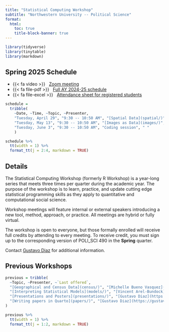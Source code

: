 ```yaml
---
title: "Statistical Computing Workshop"
subtitle: "Northwestern University -- Political Science"
format: 
  html:
    toc: true
    title-block-banner: true
---
```


```r
library(tidyverse)
library(tinytable)
library(markdown)
```

## Spring 2025 Schedule

<!-- - {{< fa clock >}} &nbsp; 3:00 -- 4:20 PM -->
<!-- - {{< fa location-dot >}} &nbsp; Scott Hall 212 -->
- {{< fa video >}} &nbsp; [Zoom meeting](https://northwestern.zoom.us/j/94652528071?pwd=bfBocxKncYkfZbTYiCIlJqhqxwx7EY.1)
- {{< fa file-pdf >}} &nbsp; [Full AY 2024-25 schedule](schedule.pdf)
- {{< fa file-excel >}} &nbsp; [Attendance sheet for registered students](https://forms.office.com/r/m8ZT8aDpVr)

```r
schedule =
  tribble(
    ~Date, ~Time, ~Topic, ~Presenter,
    "Tuesday, April 29", "9:30 -- 10:50 AM", "[Spatial Data](spatial/)", "[Nicole Wilson](https://www.nicoleewilson.com)",
    "Tuesday, May 13", "9:30 -- 10:50 AM", "[Images as Data](images/)", "[Hyein Ko](https://www.heyikon.com)",
    "Tuesday, June 3", "9:30 -- 10:50 AM", "Coding session", " "
    )
```


```r
schedule %>% 
  tt(width = 1) %>% 
  format_tt(j = 2:4, markdown = TRUE)
```


## Details

The Statistical Computing Workshop (formerly R Workshop) is a year-long series that meets three times per quarter during the academic year. The purpose of the workshop is to learn, practice, and update cutting edge statistical programming skills as they apply to quantitative and computational social science. 

Workshop meetings will feature internal or external speakers introducing a new tool, method, approach, or practice. All meetings are hybrid or fully virtual.

The workshop is open to everyone, but those formally enrolled will receive full credits by attending to every meeting. To receive credit, you must sign up to the corresponding version of POLI_SCI 490 in the **Spring** quarter.

Contact [Gustavo Diaz](https://gustavodiaz.org/) for additional information.

## Previous Workshops

```r
previous = tribble(
  ~Topic, ~Presenter, ~`Last offered`,
  "[Geographical and Census Data](census/)", "[Michelle Bueno Vasquez](https://michellebuenovasquez.wordpress.com)", "Winter 2025",
  "[Interpreting Statistical Models](models/)", "[Vincent Arel-Bundock](https://arelbundock.com)", "Winter 2025",
  "[Presentations and Posters](presentations/)", "[Gustavo Diaz](https://gustavodiaz.org/)", "Fall 2024",
  "[Writing papers in Quarto](papers/)", "[Gustavo Diaz](https://gustavodiaz.org/)","Fall 2024"
)
```

```r
previous %>% 
  tt(width = 1) %>% 
  format_tt(j = 1:2, markdown = TRUE)
```



